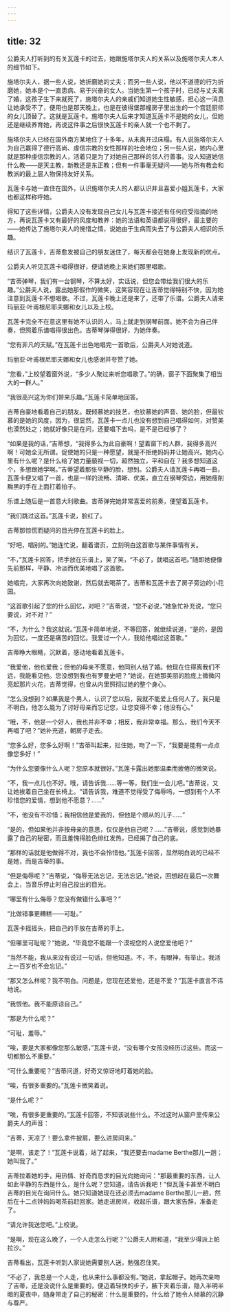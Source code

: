 ```yaml
---
---
---
```

title: 32
---




公爵夫人打听到的有关瓦莲卡的过去，她跟施塔尔夫人的关系以及施塔尔夫人本人的细节如下。

施塔尔夫人，据一些人说，她折磨她的丈夫；而另一些人说，他以不道德的行为折磨她，她本是个一直患病、易于兴奋的女人。当她生第一个孩子时，已经与丈夫离了婚，这孩子生下来就死了，施塔尔夫人的亲戚们知道她生性敏感，担心这一消息让她承受不了，便用也是那天晚上，也是在彼得堡那幢房子里出生的一个宫廷厨师的女儿顶替了。这就是瓦莲卡。施塔尔夫人后来才知道瓦莲卡不是她的女儿，但她还是继续养育她，再说这件事之后很快瓦莲卡的亲人就一个也不剩了。

施塔尔夫人已经在国外南方某地住了十多年，从未离开过床榻。有人说施塔尔夫人为自己赢得了德行高尚、虔信宗教的女性那样的社会地位；另一些人说，她内心里就是那种虔信宗教的人，活着只是为了对她自己那样的邻人行善事。没人知道她信什么教——是天主教，新教还是东正教；但有一件事毫无疑问——她与所有教会和教派的最上层人物保持友好关系。

瓦莲卡与她一直住在国外，认识施塔尔夫人的人都认识并且喜爱小姐瓦莲卡，大家也都这样称呼她。

得知了这些详情，公爵夫人没有发现自己女儿与瓦莲卡接近有任何应受指摘的地方，再说瓦莲卡又有最好的风度和教养：她的法语和英语都说得很好，最主要的——她传达了施塔尔夫人的惋惜之情，说她由于生病而失去了与公爵夫人相识的乐趣。

结识了瓦莲卡，吉蒂愈发被自己的朋友迷住了，每天都会在她身上发现新的优点。

公爵夫人听见瓦莲卡唱得很好，便请她晚上来她们那里唱歌。

“吉蒂弹琴，我们有一台钢琴，不算太好，实话说，但您会带给我们很大的乐趣。”公爵夫人说，露出她那假作的微笑，这笑容现在让吉蒂觉得特别不快，因为她注意到瓦莲卡不想唱歌。不过，瓦莲卡晚上还是来了，还带了乐谱。公爵夫人请来玛丽亚·叶甫根尼耶夫娜和女儿以及上校。

瓦莲卡完全不在意这里有她不认识的人，马上就走到钢琴前面。她不会为自己伴奏，但照着乐谱唱得很出色。吉蒂琴弹得很好，为她伴奏。

“您有非凡的天赋。”在瓦莲卡出色地唱完一首歌后，公爵夫人对她说道。

玛丽亚·叶甫根尼耶夫娜和女儿也感谢并夸赞了她。

“您看，”上校望着窗外说，“多少人聚过来听您唱歌了。”的确，窗子下面聚集了相当大的一群人。”

“我很高兴这为你们带来乐趣。”瓦莲卡简单地回答。

吉蒂自豪地看着自己的朋友。既倾慕她的技艺，也钦慕她的声音、她的脸，但最钦慕的是她的风度，因为，很显然，瓦莲卡一点儿也没有想到自己唱得如何，对赞美也漠然处之；她就好像只是在问，还要唱下去吗，是不是已经够了？

“如果是我的话，”吉蒂想，“我得多么为此自豪啊！望着窗下的人群，我得多高兴啊！可她全无所谓。促使她的只是一种愿望，就是不拒绝妈妈并让她高兴。她内心里有什么呢？是什么给了她力量藐视一切，超然独立，平和自在？我多想知道这个，多想跟她学啊。”吉蒂望着那张平静的脸，想到。公爵夫人请瓦莲卡再唱一曲，瓦莲卡便又唱了一首，也是一样的流畅、清晰、优美，直立在钢琴旁边，用她瘦削黝黑的手在上面打着拍子。

乐谱上随后是一首意大利歌曲。吉蒂弹完她非常喜爱的前奏，便望着瓦莲卡。

“我们跳过这首。”瓦莲卡说，脸红了。

吉蒂那惊慌而疑问的目光停在瓦莲卡的脸上。

“好吧，唱别的。”她连忙说，翻着谱页，立刻明白这首歌与某件事情有关。

“不，”瓦莲卡回答，把手放在乐谱上，笑了笑，“不必了，就唱这首吧。”随即她便像先前那样，平静、冷淡而优美地唱了这首歌。

她唱完，大家再次向她致谢，然后就去喝茶了。吉蒂和瓦莲卡去了房子旁边的小花园。

“这首歌引起了您的什么回忆，对吧？”吉蒂说，“您不必说，”她急忙补充说，“您只要说，对不对？”

“不，为什么？我这就说。”瓦莲卡简单地说，不等回答，就继续说道，“是的，是因为回忆，一度还是痛苦的回忆。我爱过一个人，我给他唱过这首歌。”

吉蒂睁大眼睛，沉默着，感动地看着瓦莲卡。

“我爱他，他也爱我；但他的母亲不愿意，他同别人结了婚。他现在住得离我们不远，我能看见他。您没想到我也有罗曼史吧？”她说，在她那美丽的脸庞上微微闪亮起那片火花，吉蒂觉得，也曾从内里照彻过她的整个身心。

“怎么没想到？如果我是个男人，认识了您以后，我就不能爱上任何人了。我只是不明白，他怎么能为了讨好母亲而忘记您，让您变得不幸；他没有心。”

“哦，不，他是一个好人，我也并非不幸；相反，我非常幸福。那么，我们今天不再唱了吧？”她补充道，朝房子走去。

“您多么好，您多么好啊！”吉蒂叫起来，拦住她，吻了一下，“我要是能有一点点像您多好！”

“为什么您要像什么人呢？您原本就很好。”瓦莲卡露出她那温柔而疲倦的微笑说。

“不，我一点儿也不好。哦，请告诉我……等一等，我们坐一会儿吧。”吉蒂说，又让她挨着自己坐在长椅上。“请告诉我，难道不觉得受了侮辱吗，一想到有个人不珍惜您的爱情，想到他不愿意？……”

“不，他没有不珍惜；我相信他是爱我的，但他是个顺从的儿子……”

“是的，但如果他并非按母亲的意思，仅仅是他自己呢？……”吉蒂说，感觉到她暴露了自己的秘密，而且羞愧得脸色绯红发热，已经揭了自己的底。

“那样的话就是他做得不对，我也不会怜惜他。”瓦莲卡回答，显然明白说的已经不是她，而是吉蒂的事。

“但是侮辱呢？”吉蒂说，“侮辱无法忘记，无法忘记。”她说，回想起在最后一次舞会上，当音乐停止时自己投出的目光。

“哪里有什么侮辱？您没有做错什么事吧？”

“比做错事更糟糕——可耻。”

瓦莲卡摇摇头，把自己的手放在吉蒂的手上。

“但哪里可耻呢？”她说，“毕竟您不能跟一个漠视您的人说您爱他吧？”

“当然不能，我从来没有说过一句话，但他知道。不，不，有眼神，有举止。我活上一百岁也不会忘记。”

“那又怎么样呢？我不明白。问题是，您现在还爱他，还是不爱？”瓦莲卡直言不讳地说。

“我恨他。我不能原谅自己。”

“那是为什么呢？”

“可耻，羞辱。”

“唉，要是大家都像您那么敏感，”瓦莲卡说，“没有哪个女孩没经历过这些。而这一切都那么不重要。”

“可什么重要呢？”吉蒂问道，好奇又惊讶地盯着她的脸。

“唉，有很多重要的。”瓦莲卡微笑着说。

“是什么呢？”

“唉，有很多更重要的。”瓦莲卡回答，不知该说些什么。不过这时从窗户里传来公爵夫人的声音：

“吉蒂，天凉了！要么拿件披肩，要么进房间来。”

“是啊，该走了！”瓦莲卡说着，站了起来，“我还要去madame Berthe那儿一趟；她叫我了。”

吉蒂拉着她的手，用热情、好奇而恳求的目光向她询问：“那最重要的东西，让人如此平静的东西是什么，是什么呢？您知道，请告诉我吧！”但瓦莲卡甚至不明白吉蒂的目光在询问什么。她只知道她现在还必须去madame Berthe那儿一趟，然后在十二点钟妈妈喝茶前赶回家。她走进房间，收起乐谱，跟大家告辞，准备走了。

“请允许我送您吧。”上校说。

“是啊，现在这么晚了，一个人走怎么行呢？”公爵夫人附和道，“我至少得派上帕拉沙。”

吉蒂看出，瓦莲卡听到人家说她需要别人送，勉强忍住笑。

“不必了，我总是一个人走，也从来什么事都没有。”她说，拿起帽子。她再次亲吻了吉蒂，还是没说什么是重要的，便迈着轻快的步子，腋下夹着乐谱，隐入半明半暗的夏夜中，随身带走了自己的秘密：什么是重要的，什么给了她令人倾慕的沉静与尊严。